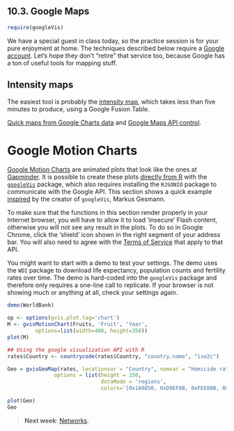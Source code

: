 ## 10.3. Google Maps

[mg-lexp]: http://lamages.blogspot.fr/2012/03/change-in-life-expectancy-animated-with.html
[gm]: http://www.gapminder.org/
[gmc]: https://developers.google.com/chart/interactive/docs/gallery/motionchart
[gmc-tos]: https://developers.google.com/chart/terms
[gvis]: https://code.google.com/p/google-motion-charts-with-r/
[gvis-article]: http://google-motion-charts-with-r.googlecode.com/files/RJournal_2011-2_Gesmann%2Bde~Castillo.pdf

```r
require(googleVis)
```

We have a special guest in class today, so the practice session is for your pure enjoyment at home. The techniques described below require a [Google account](http://www.google.com/accounts/). Let's hope they don't "retire" that service too, because Google has a ton of useful tools for mapping stuff.

## Intensity maps

The easiest tool is probably the [intensity map](http://www.gastonsanchez.com/projects/crunching-data/intensity-map), which takes less than five minutes to produce, using a Google Fusion Table.

[Quick maps from Google Charts data](http://spatialanalysis.co.uk/2011/02/using-r-to-map-with-google-chart-tools/) and [Google Maps API control](http://andy.egge.rs/research.html).

# Google Motion Charts

[Google Motion Charts][gmc] are animated plots that look like the ones at [Gapminder][gm]. It is possible to create these plots [directly from R][gvis-article] with the [`googleVis`][gvis] package, which also requires installing the `RJSONIO` package to communicate with the Google API. This section shows a quick example [inspired][mg-lexp] by the creator of `googleVis`, Markus Gesmann.

To make sure that the functions in this section render properly in your Internet browser, you will have to allow it to load 'insecure' Flash content, otherwise you will not see any result in the plots. To do so in Google Chrome, click the 'shield' icon shown in the right segment of your address bar. You will also need to agree with the [Terms of Service][gmc-tos] that apply to that API.

You might want to start with a demo to test your settings. The demo uses the `WDI` package to download life expectancy, population counts and fertility rates over time. The demo is hard-coded into the `googleVis` package and therefore only requires a one-line call to replicate. If your browser is not showing much or anything at all, check your settings again.

```r
demo(WorldBank)
```

```r
op <- options(gvis.plot.tag='chart')
M <- gvisMotionChart(Fruits, 'Fruit', 'Year',
         options=list(width=400, height=350))
plot(M)
```

```r
## Using the google visualization API with R
rates$Country <- countrycode(rates$Country, "country.name", "iso2c")

Geo = gvisGeoMap(rates, locationvar = "Country", numvar = "Homicide rate",
               options = list(height = 350,
                              dataMode = 'regions',
                              colors='[0x1A9850, 0xD9EF8B, 0xFEE08B, 0xFC8D59, 0xD73027]'))

plot(Geo)
Geo
```

> __Next week__: [Networks](110_networks.html).